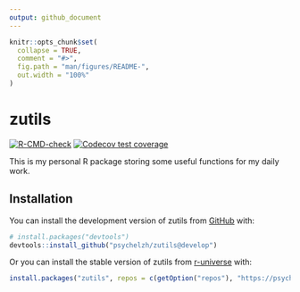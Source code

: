 ```yaml
---
output: github_document
---
```


<!-- README.md is generated from README.Rmd. Please edit that file -->

```r
knitr::opts_chunk$set(
  collapse = TRUE,
  comment = "#>",
  fig.path = "man/figures/README-",
  out.width = "100%"
)
```

# zutils

<!-- badges: start -->
[![R-CMD-check](https://github.com/psychelzh/zutils/actions/workflows/R-CMD-check.yaml/badge.svg)](https://github.com/psychelzh/zutils/actions/workflows/R-CMD-check.yaml)
[![Codecov test coverage](https://codecov.io/gh/psychelzh/zutils/branch/main/graph/badge.svg)](https://app.codecov.io/gh/psychelzh/zutils?branch=main)
<!-- badges: end -->

This is my personal R package storing some useful functions for my daily work.

## Installation

You can install the development version of zutils from [GitHub](https://github.com/) with:

``` r
# install.packages("devtools")
devtools::install_github("psychelzh/zutils@develop")
```

Or you can install the stable version of zutils from [r-universe](https://psychelzh.r-universe.dev/) with:

``` r
install.packages("zutils", repos = c(getOption("repos"), "https://psychelzh.r-universe.dev"))
```
